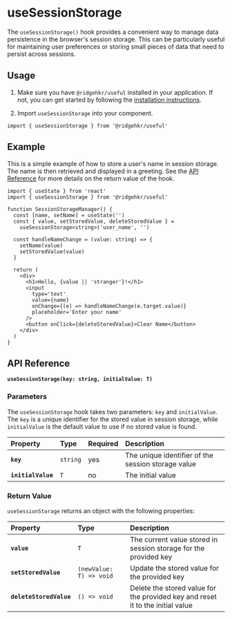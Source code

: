 
# useSessionStorage

The `useSessionStorage()` hook provides a convenient way to manage data persistence in the browser's session storage. This can be particularly useful for maintaining user preferences or storing small pieces of data that need to persist across sessions.

## Usage

1. Make sure you have `@ridgehkr/useful` installed in your application. If not, you can get started by following the [installation instructions](/#getting-started).

2. Import `useSessionStorage` into your component.

```tsx
import { useSessionStorage } from '@ridgehkr/useful'
```

## Example

This is a simple example of how to store a user's name in session storage. The name is then retrieved and displayed in a greeting. See the [API Reference](#api-reference) for more details on the return value of the hook.

```tsx /useSessionStorage/ filename="SessionStorageManager.tsx"
import { useState } from 'react'
import { useSessionStorage } from '@ridgehkr/useful'

function SessionStorageManager() {
  const [name, setName] = useState('')
  const { value, setStoredValue, deleteStoredValue } =
    useSessionStorage<string>('user_name', '')

  const handleNameChange = (value: string) => {
    setName(value)
    setStoredValue(value)
  }

  return (
    <div>
      <h1>Hello, {value || 'stranger'}!</h1>
      <input
        type='text'
        value={name}
        onChange={(e) => handleNameChange(e.target.value)}
        placeholder='Enter your name'
      />
      <button onClick={deleteStoredValue}>Clear Name</button>
    </div>
  )
}
```

## API Reference

**`useSessionStorage(key: string, initialValue: T)`**

### Parameters

The `useSessionStorage` hook takes two parameters: `key` and `initialValue`. The `key` is a unique identifier for the stored value in session storage, while `initialValue` is the default value to use if no stored value is found.

| Property           | Type     | Required | Description                                        |
| :----------------- | :------- | :------- | :------------------------------------------------- |
| **`key`**          | `string` | yes      | The unique identifier of the session storage value |
| **`initialValue`** | `T`      | no       | The initial value                                  |

### Return Value

`useSessionStorage` returns an object with the following properties:

| Property                | Type                    | Description                                                                    |
| :---------------------- | :---------------------- | :----------------------------------------------------------------------------- |
| **`value`**             | `T`                     | The current value stored in session storage for the provided key               |
| **`setStoredValue`**    | `(newValue: T) => void` | Update the stored value for the provided key                                   |
| **`deleteStoredValue`** | `() => void`            | Delete the stored value for the provided key and reset it to the initial value |
